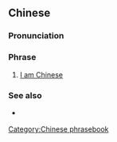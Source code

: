 ==Chinese==
{{zh-forms|s=我是中国人|type=113}}

===Pronunciation===
{{zh-pron
|m=wǒ shì Zhōngguórén
|c=ngo5 si6 zung1 gwok3 jan4
|mn=góa sī Tiong-kok-lâng
|cat=ph
}}

===Phrase===
{{zh-phrase}}

# [[Appendix:I am (ethnicity)|I am Chinese]] {{gloss|a citizen of China}}

===See also===
* {{qualifier|Cantonese|Hakka}} {{zh-l|我係中國人}}

[[Category:Chinese phrasebook]]